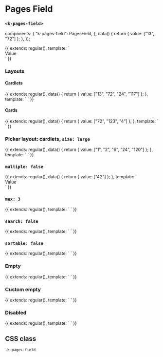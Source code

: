 
<Meta
  title="App | Form / Field / Pages Field"
  component={PagesField}
  decorators={[Padding]}
/>

# Pages Field
### `<k-pages-field>`

  components: {
    "k-pages-field": PagesField,
  },
  data() {
    return {
      value: ["13", "72"]
    };
  },
});

<Preview>
  <Story name="List">
    {{
      extends: regular(),
      template: `
        <div>
          <k-pages-field
            v-model="value"
            label="Pages"
          />
          <k-headline class="mt-8 mb-3">Value</k-headline>
          <k-code-block :code="value" />
        </div>
      `
    }}
  </Story>
</Preview>

<Props of={PagesField} />


### Layouts
#### Cardlets
<Preview>
  <Story name="Cardlets">
    {{
      extends: regular(),
      data() {
        return {
          value: ["13", "72", "24", "117"]
        };
      },
      template: `
        <k-pages-field
          v-model="value"
          label="Pages"
          layout="cardlets"
        />
      `
    }}
  </Story>
</Preview>


#### Cards
<Preview>
  <Story name="Cards">
    {{
      extends: regular(),
      data() {
        return {
          value: ["72", "123", "4"]
        };
      },
      template: `
        <k-pages-field
          v-model="value"
          label="Pages"
          layout="cards"
        />
      `
    }}
  </Story>
</Preview>

### Picker layout: cardlets, `size: large`
<Preview>
  <Story name="Picker layout">
    {{
      extends: regular(),
      data() {
        return {
          value: ["1", "2", "6", "24", "120"]
        };
      },
      template: `
        <k-pages-field
          v-model="value"
          label="Pages"
          :picker="{
            layout: 'cardlets',
            size: 'large'
          }"
        />
      `
    }}
  </Story>
</Preview>


### `multiple: false`
<Preview>
  <Story name="Single value">
    {{
      extends: regular(),
      data() {
        return {
          value: ["42"]
        };
      },
      template: `
        <div>
          <k-pages-field
            v-model="value"
            :multiple="false"
            label="Picker"
            help="Only one items allowed"
          />
          <k-headline class="mt-8 mb-3">Value</k-headline>
          <k-code-block :code="value" />
        </div>
      `
    }}
  </Story>
</Preview>


### `max: 3`
<Preview>
  <Story name="Max">
    {{
      extends: regular(),
      template: `
        <k-pages-field
          :value="value"
          :max="3"
          label="Picker"
          help="Maximum 3 items allowed"
        />
      `
    }}
  </Story>
</Preview>

### `search: false`
<Preview>
  <Story name="No search">
    {{
      extends: regular(),
      template: `
        <k-pages-field
          :search="false"
          label="Picker"
        />
      `
    }}
  </Story>
</Preview>

### `sortable: false`
<Preview>
  <Story name="Not sortable">
    {{
      extends: regular(),
      template: `
        <k-pages-field
          v-model="value"
          :sortable="false"
          label="Picker"
        />
      `
    }}
  </Story>
</Preview>

### Empty
<Preview>
  <Story name="Empty">
    {{
      extends: regular(),
      template: `
        <k-pages-field label="Pages" />
      `
    }}
  </Story>
</Preview>

### Custom empty
<Preview>
  <Story name="Custom empty">
    {{
      extends: regular(),
      template: `
        <k-pages-field
          :empty="{ text: 'Add related projects', icon: 'parent' }"
          label="Related"
        />
      `
    }}
  </Story>
</Preview>

### Disabled
<Preview>
  <Story name="Disabled">
    {{
      extends: regular(),
      template: `
        <k-pages-field
          v-model="value"
          :disabled="true"
          label="Picker"
        />
      `
    }}
  </Story>
</Preview>

## CSS class

`.k-pages-field`
